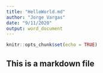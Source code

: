 ```yaml
---
title: "HelloWorld.md"
author: "Jorge Vargas"
date: "9/11/2020"
output: word_document
---
```


```r
knitr::opts_chunk$set(echo = TRUE)
```

## This is a markdown file